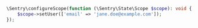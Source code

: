 ```php
\Sentry\configureScope(function (\Sentry\State\Scope $scope): void {
    $scope->setUser(['email' => 'jane.doe@example.com']);
});
```
